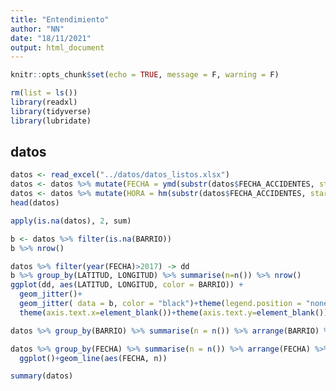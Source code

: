 ```yaml
---
title: "Entendimiento"
author: "NN"
date: "18/11/2021"
output: html_document
---
```


```r
knitr::opts_chunk$set(echo = TRUE, message = F, warning = F)
```

```r
rm(list = ls())
library(readxl)
library(tidyverse)
library(lubridate)
```


## datos

```r
datos <- read_excel("../datos/datos_listos.xlsx")
datos <- datos %>% mutate(FECHA = ymd(substr(datos$FECHA_ACCIDENTES, star=1, stop=10)))
datos <- datos %>% mutate(HORA = hm(substr(datos$FECHA_ACCIDENTES, start = 12, stop = 16)))
head(datos)
```



```r
apply(is.na(datos), 2, sum)
```


```r

b <- datos %>% filter(is.na(BARRIO))
b %>% nrow()

datos %>% filter(year(FECHA)>2017) -> dd 
b %>% group_by(LATITUD, LONGITUD) %>% summarise(n=n()) %>% nrow()
ggplot(dd, aes(LATITUD, LONGITUD, color = BARRIO)) + 
  geom_jitter()+
  geom_jitter( data = b, color = "black")+theme(legend.position = "none")+
  theme(axis.text.x=element_blank())+theme(axis.text.y=element_blank())

```









```r
datos %>% group_by(BARRIO) %>% summarise(n = n()) %>% arrange(BARRIO) %>% View()
```



```r
datos %>% group_by(FECHA) %>% summarise(n = n()) %>% arrange(FECHA) %>% filter(year(FECHA)==2020)%>% 
  ggplot()+geom_line(aes(FECHA, n))
```



```r
summary(datos)
```






